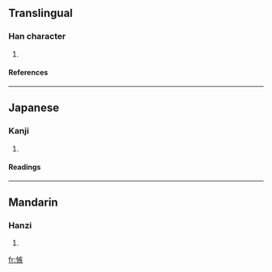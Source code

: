 ==Translingual==
===Han character===
{{Han char|rn=61|rad=心|as=10|sn=13|four=|canj=心大人大 (PKOK)}}
# {{defn|Han|sort=心10}}
====References====
{{Han ref|kx=0396.230|dkj=10998|dj=0735.110|hdz=42338.130|uh=6131|ud=24881}}
----
==Japanese==
===Kanji===
{{ja-kanji|grade=|rs=心10}}
# {{defn|Japanese}} 
====Readings====
{{ja-readings|on=[[しつ]] (shitsu), [[しち]] (shichi)|kun=[[くるしむ]] (kurushimu)}}
----
==Mandarin==
===Hanzi===
{{cmn-hanzi|pin=[[jí]] ([[ji2]])|wg=chi<sup>2</sup>}}
# {{defn|Mandarin}}

[[fr:愱]]